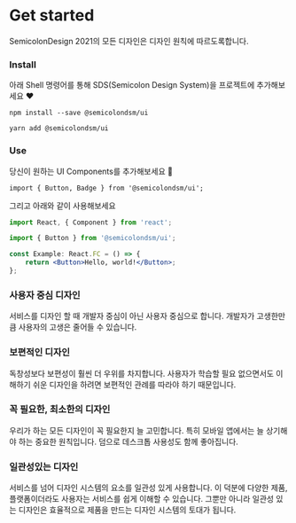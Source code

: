 
<Meta title="Intro" />

# Get started

SemicolonDesign 2021의 모든 디자인은 디자인 원칙에 따르도록합니다.

### Install

아래 Shell 명령어를 통해 SDS(Semicolon Design System)을 프로젝트에 추가해보세요 ❤️

`npm install --save @semicolondsm/ui`

`yarn add @semicolondsm/ui`

### Use

당신이 원하는 UI Components를 추가해보세요 🎉

`import { Button, Badge } from '@semicolondsm/ui';`

그리고 아래와 같이 사용해보세요

```jsx
import React, { Component } from 'react';

import { Button } from '@semicolondsm/ui';

const Example: React.FC = () => {
    return <Button>Hello, world!</Button>;
};
```

### 사용자 중심 디자인

서비스를 디자인 할 때 개발자 중심이 아닌 사용자 중심으로 합니다. 개발자가 고생한만큼 사용자의 고생은 줄어들 수 있습니다.

### 보편적인 디자인

독창성보다 보편성이 훨씬 더 우위를 차지합니다. 사용자가 학습할 필요 없으면서도 이해하기 쉬운 디자인을 하려면 보편적인 관례를 따라야 하기 때문입니다.

### 꼭 필요한, 최소한의 디자인

우리가 하는 모든 디자인이 꼭 필요한지 늘 고민합니다. 특히 모바일 앱에서는 늘 상기해야 하는 중요한 원칙입니다. 덤으로 데스크톱 사용성도 함께 좋아집니다.

### 일관성있는 디자인

서비스를 넘어 디자인 시스템의 요소를 일관성 있게 사용합니다. 이 덕분에 다양한 제품, 플랫폼이더라도 사용자는 서비스를 쉽게 이해할 수 있습니다. 그뿐만 아니라 일관성 있는 디자인은 효율적으로 제품을 만드는 디자인 시스템의 토대가 됩니다.
